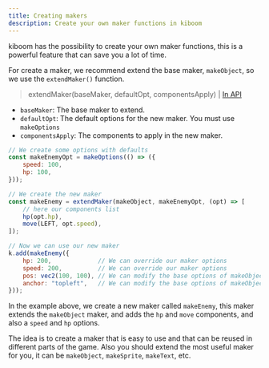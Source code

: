 ```yaml
---
title: Creating makers
description: Create your own maker functions in kiboom
---
```


kiboom has the possibility to create your own maker functions, 
this is a powerful feature that can save you a lot of time.

For create a maker, we recommend extend the base maker, `makeObject`, so we use
the `extendMaker()` function.

> extendMaker(baseMaker, defaultOpt, componentsApply) | 
[In API](https://https://kiboom-ref.pages.dev/functions/extendMaker.html)

- `baseMaker`: The base maker to extend.
- `defaultOpt`: The default options for the new maker. You must use 
`makeOptions`
- `componentsApply`: The components to apply in the new maker.

```js
// We create some options with defaults
const makeEnemyOpt = makeOptions(() => ({
    speed: 100,
    hp: 100,
}));

// We create the new maker
const makeEnemy = extendMaker(makeObject, makeEnemyOpt, (opt) => [
    // here our components list
    hp(opt.hp),
    move(LEFT, opt.speed),
]);

// Now we can use our new maker
k.add(makeEnemy({
    hp: 200,             // We can override our maker options
    speed: 200,          // We can override our maker options
    pos: vec2(100, 100), // We can modify the base options of makeObject
    anchor: "topleft",   // We can modify the base options of makeObject
}));
```

In the example above, we create a new maker called `makeEnemy`, this maker
extends the `makeObject` maker, and adds the `hp` and `move` components, and 
also a `speed` and `hp` options.

The idea is to create a maker that is easy to use and that can be reused in
different parts of the game. Also you should extend the most useful maker for
you, it can be `makeObject`, `makeSprite`, `makeText`, etc.
